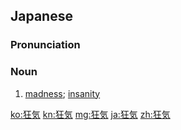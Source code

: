 ==Japanese==
{{wikipedia|lang=ja}}
{{ja-kanjitab|きょう|き|yomi=o}}

===Pronunciation===
{{ja-pron|きょうき|y=o}}

===Noun===
{{ja-noun|きょうき}}

# [[madness]]; [[insanity]]

[[ko:狂気]]
[[kn:狂気]]
[[mg:狂気]]
[[ja:狂気]]
[[zh:狂気]]